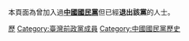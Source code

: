 本頁面為曾加入過'''[[中國國民黨|中國國民黨]]'''但已經'''退出該黨'''的人士。

[[Category:中國國民黨黨員|歷]]
[[Category:臺灣前政黨成員|Category:臺灣前政黨成員]]
[[Category:中國國民黨歷史|Category:中國國民黨歷史]]